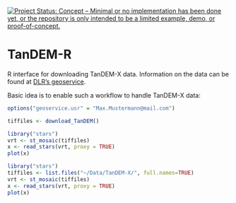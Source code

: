 [![Project Status: Concept – Minimal or no implementation has been done yet, or the repository is only intended to be a limited example, demo, or proof-of-concept.](https://www.repostatus.org/badges/latest/concept.svg)](https://www.repostatus.org/#concept)

# TanDEM-R

R interface for downloading TanDEM-X data.
Information on the data can be found at [DLR's geoservice](https://geoservice.dlr.de/web/dataguide/tdm90/ "geoservice.dlr.de").

Basic idea is to enable such a workflow to handle TanDEM-X data:

```r
options("geoservice.usr" = "Max.Mustermann@mail.com")

tiffiles <- download_TanDEM()

library("stars")
vrt <- st_mosaic(tiffiles)
x <- read_stars(vrt, proxy = TRUE)
plot(x)
```

```r
library("stars")
tiffiles <- list.files("~/Data/TanDEM-X/", full.names=TRUE)
vrt <- st_mosaic(tiffiles)
x <- read_stars(vrt, proxy = TRUE)
plot(x)
```

